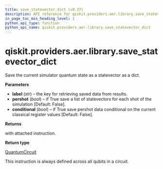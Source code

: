 ```yaml
---
title: save_statevector_dict (v0.37)
description: API reference for qiskit.providers.aer.library.save_statevector_dict in qiskit v0.37
in_page_toc_min_heading_level: 1
python_api_type: function
python_api_name: qiskit.providers.aer.library.save_statevector_dict
---
```


<span id="qiskit-providers-aer-library-save-statevector-dict" />

# qiskit.providers.aer.library.save\_statevector\_dict

<Function id="qiskit.providers.aer.library.save_statevector_dict" isDedicatedPage={true} github="https://github.com/qiskit/qiskit-aer/tree/stable/0.10/qiskit/providers/aer/library/save_instructions/save_statevector.py" signature="save_statevector_dict(self, label='statevector', pershot=False, conditional=False)">
  Save the current simulator quantum state as a statevector as a dict.

  **Parameters**

  *   **label** (*str*) – the key for retrieving saved data from results.
  *   **pershot** (*bool*) – if True save a list of statevectors for each shot of the simulation \[Default: False].
  *   **conditional** (*bool*) – if True save pershot data conditional on the current classical register values \[Default: False].

  **Returns**

  with attached instruction.

  **Return type**

  [QuantumCircuit](qiskit.circuit.QuantumCircuit "qiskit.circuit.QuantumCircuit")

  <Admonition title="Note" type="note">
    This instruction is always defined across all qubits in a circuit.
  </Admonition>
</Function>

